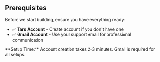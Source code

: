 
## Prerequisites

Before we start building, ensure you have everything ready:

- ✅ **Tars Account** - [Create account](/getting-help/account-setup) if you don't have one
- ✅ **Gmail Account** - Use your support email for professional communication  

<Info>
**Setup Time:** Account creation takes 2-3 minutes. Gmail is required for all setups.
</Info>